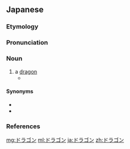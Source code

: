==Japanese==
{{DEFAULTSORT:とらごん'}}
{{swp|lang=ja}}

===Etymology===
{{bor|ja|en|dragon}}

===Pronunciation===
{{ja-pron|acc=1|acc2=2|acc_ref=DJR,SMK5,NHK|acc2_ref=DJR,SMK5,NHK}}

===Noun===
{{ja-noun}}

# a [[dragon]] {{gl|mythical creature}}
#*{{quote-book||date=May 18 2000||{{lang|ja|青眼の白龍伝説}}|trans-title=Legend of Blue Eyes White Dragon|chapter={{ruby|{{lang|ja|[青眼の白龍](ブルーアイズ・ホワイト・ドラゴン)}}}}|trans-chapter=Blue-Eyes White Dragon|language=Japanese|publisher={{w|Konami}}|||{{ja-usex|高い攻%撃%力を誇る伝%説の'''ドラゴン'''。どんな相%手でも粉%砕する、その破%壊%力は計り知れない。|^たかい こう%げき%りょく を ほこる でん%せつ の '''ドラゴン'''。^どんな あい%て でも ふん%さいする、その は%かい%りょく は はかりしれない。|A legendary '''dragon''' proud of its supreme attack strength. Such destructive power, which can pulverize any opponent, is immeasurable.}}}}

====Synonyms====
* {{ja-r|竜|りゅう}}
* {{ja-r|龍|りゅう}}

===References===
<references/>

{{C|ja|Dragons|Magic: The Gathering}}
[[mg:ドラゴン]]
[[ml:ドラゴン]]
[[ja:ドラゴン]]
[[zh:ドラゴン]]